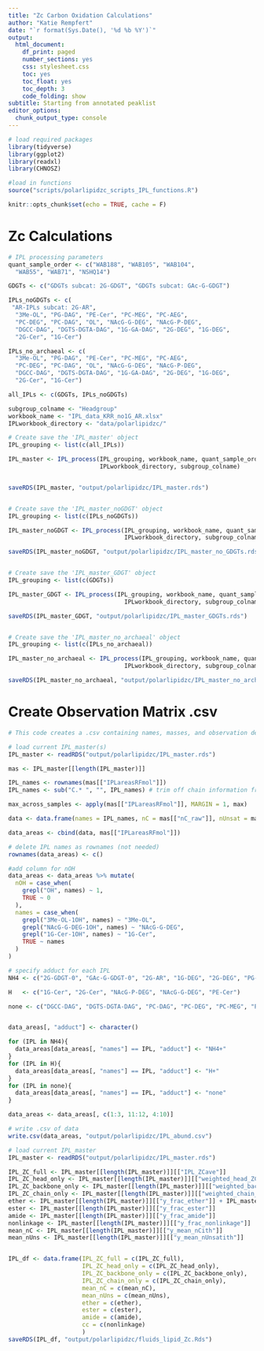 ```yaml
---
title: "Zc Carbon Oxidation Calculations"
author: "Katie Rempfert"
date: "`r format(Sys.Date(), '%d %b %Y')`"
output:
  html_document:
    df_print: paged
    number_sections: yes
    css: stylesheet.css
    toc: yes
    toc_float: yes
    toc_depth: 3
    code_folding: show
subtitle: Starting from annotated peaklist
editor_options:
  chunk_output_type: console
---
```



```r
# load required packages
library(tidyverse)
library(ggplot2)
library(readxl)
library(CHNOSZ)

#load in functions
source("scripts/polarlipidzc_scripts_IPL_functions.R")

knitr::opts_chunk$set(echo = TRUE, cache = F)
```


# Zc Calculations 
```r
# IPL processing parameters
quant_sample_order <- c("WAB188", "WAB105", "WAB104",
  "WAB55", "WAB71", "NSHQ14")

GDGTs <- c("GDGTs subcat: 2G-GDGT", "GDGTs subcat: GAc-G-GDGT")

IPLs_noGDGTs <- c(
 "AR-IPLs subcat: 2G-AR", 
  "3Me-OL", "PG-DAG", "PE-Cer", "PC-MEG", "PC-AEG",
  "PC-DEG", "PC-DAG", "OL", "NAcG-G-DEG", "NAcG-P-DEG",
  "DGCC-DAG", "DGTS-DGTA-DAG", "1G-GA-DAG", "2G-DEG", "1G-DEG",
  "2G-Cer", "1G-Cer")

IPLs_no_archaeal <- c(
  "3Me-OL", "PG-DAG", "PE-Cer", "PC-MEG", "PC-AEG",
  "PC-DEG", "PC-DAG", "OL", "NAcG-G-DEG", "NAcG-P-DEG",
  "DGCC-DAG", "DGTS-DGTA-DAG", "1G-GA-DAG", "2G-DEG", "1G-DEG",
  "2G-Cer", "1G-Cer")

all_IPLs <- c(GDGTs, IPLs_noGDGTs)

subgroup_colname <- "Headgroup"
workbook_name <- "IPL_data_KRR_no1G_AR.xlsx"
IPLworkbook_directory <- "data/polarlipidzc/"

# Create save the 'IPL_master' object
IPL_grouping <- list(c(all_IPLs))

IPL_master <- IPL_process(IPL_grouping, workbook_name, quant_sample_order,
                          IPLworkbook_directory, subgroup_colname)


saveRDS(IPL_master, "output/polarlipidzc/IPL_master.rds")


# Create save the 'IPL_master_noGDGT' object 
IPL_grouping <- list(c(IPLs_noGDGTs))

IPL_master_noGDGT <- IPL_process(IPL_grouping, workbook_name, quant_sample_order,
                                 IPLworkbook_directory, subgroup_colname)

saveRDS(IPL_master_noGDGT, "output/polarlipidzc/IPL_master_no_GDGTs.rds")


# Create save the 'IPL_master_GDGT' object 
IPL_grouping <- list(c(GDGTs))

IPL_master_GDGT <- IPL_process(IPL_grouping, workbook_name, quant_sample_order,
                                 IPLworkbook_directory, subgroup_colname)

saveRDS(IPL_master_GDGT, "output/polarlipidzc/IPL_master_GDGTs.rds")


# Create save the 'IPL_master_no_archaeal' object 
IPL_grouping <- list(c(IPLs_no_archaeal))

IPL_master_no_archaeal <- IPL_process(IPL_grouping, workbook_name, quant_sample_order,
                                 IPLworkbook_directory, subgroup_colname)

saveRDS(IPL_master_no_archaeal, "output/polarlipidzc/IPL_master_no_archaeal.rds")
```


# Create Observation Matrix .csv
```r
# This code creates a .csv containing names, masses, and observation details

# load current IPL_master(s)
IPL_master <- readRDS("output/polarlipidzc/IPL_master.rds")

mas <- IPL_master[[length(IPL_master)]]

IPL_names <- rownames(mas[["IPLareasRFmol"]])
IPL_names <- sub("C.* ", "", IPL_names) # trim off chain information from name

max_across_samples <- apply(mas[["IPLareasRFmol"]], MARGIN = 1, max)

data <- data.frame(names = IPL_names, nC = mas[["nC_raw"]], nUnsat = mas[["nUnsat_raw"]], mass = mas[["masses"]])

data_areas <- cbind(data, mas[["IPLareasRFmol"]])

# delete IPL names as rownames (not needed)
rownames(data_areas) <- c()

#add column for nOH
data_areas <- data_areas %>% mutate(
  nOH = case_when(
    grepl("OH", names) ~ 1, 
    TRUE ~ 0
  ), 
  names = case_when(
    grepl("3Me-OL-1OH", names) ~ "3Me-OL", 
    grepl("NAcG-G-DEG-1OH", names) ~ "NAcG-G-DEG", 
    grepl("1G-Cer-1OH", names) ~ "1G-Cer", 
    TRUE ~ names
  )
)

# specify adduct for each IPL
NH4 <- c("2G-GDGT-0", "GAc-G-GDGT-0", "2G-AR", "1G-DEG", "2G-DEG", "PG-DAG", "1G-GA-DAG")

H   <- c("1G-Cer", "2G-Cer", "NAcG-P-DEG", "NAcG-G-DEG", "PE-Cer")

none <- c("DGCC-DAG", "DGTS-DGTA-DAG", "PC-DAG", "PC-DEG", "PC-MEG", "PC-AEG", "OL", "3Me-OL")


data_areas[, "adduct"] <- character()

for (IPL in NH4){
  data_areas[data_areas[, "names"] == IPL, "adduct"] <- "NH4+"
}
for (IPL in H){
  data_areas[data_areas[, "names"] == IPL, "adduct"] <- "H+"
}
for (IPL in none){
  data_areas[data_areas[, "names"] == IPL, "adduct"] <- "none"
}

data_areas <- data_areas[, c(1:3, 11:12, 4:10)]

# write .csv of data
write.csv(data_areas, "output/polarlipidzc/IPL_abund.csv")
```


```r
# load current IPL_master
IPL_master <- readRDS("output/polarlipidzc/IPL_master.rds")

IPL_ZC_full <- IPL_master[[length(IPL_master)]][["IPL_ZCave"]]
IPL_ZC_head_only <- IPL_master[[length(IPL_master)]][["weighted_head_ZC"]]
IPL_ZC_backbone_only <- IPL_master[[length(IPL_master)]][["weighted_backbone_ZC"]]
IPL_ZC_chain_only <- IPL_master[[length(IPL_master)]][["weighted_chain_ZC"]]
ether <- IPL_master[[length(IPL_master)]][["y_frac_ether"]] + IPL_master[[length(IPL_master)]][["y_frac_GDGT"]] + IPL_master[[length(IPL_master)]][["y_frac_AR"]]
ester <- IPL_master[[length(IPL_master)]][["y_frac_ester"]]
amide <- IPL_master[[length(IPL_master)]][["y_frac_amide"]]
nonlinkage <- IPL_master[[length(IPL_master)]][["y_frac_nonlinkage"]]
mean_nC <- IPL_master[[length(IPL_master)]][["y_mean_nCith"]]
mean_nUns <- IPL_master[[length(IPL_master)]][["y_mean_nUnsatith"]]


IPL_df <- data.frame(IPL_ZC_full = c(IPL_ZC_full),
                     IPL_ZC_head_only = c(IPL_ZC_head_only),
                     IPL_ZC_backbone_only = c(IPL_ZC_backbone_only),
                     IPL_ZC_chain_only = c(IPL_ZC_chain_only),
                     mean_nC = c(mean_nC),
                     mean_nUns = c(mean_nUns), 
                     ether = c(ether), 
                     ester = c(ester), 
                     amide = c(amide), 
                     cc = c(nonlinkage)
                     ) 
saveRDS(IPL_df, "output/polarlipidzc/fluids_lipid_Zc.Rds")
```

